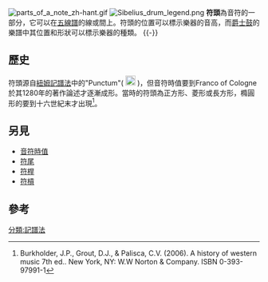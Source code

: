 {{expand|time=2014-03-09T15:33:01+00:00}}
[[File:parts_of_a_note_zh-hant.gif|left]]
[[File:Sibelius_drum_legend.png|right]]
'''符頭'''為音符的一部分，它可以在[[五線譜|五線譜]]的線或間上。符頭的位置可以標示樂器的音高，而[[爵士鼓|爵士鼓]]的樂譜中其位置和形狀可以標示樂器的種類。
{{-}}
==歷史==
符頭源自[[紐姆記譜法|紐姆記譜法]]中的"Punctum"( [[Image:Punctum1.gif|20px]] )，但音符時值要到Franco of Cologne於其1280年的著作論述才逐漸成形。當時的符頭為正方形、菱形或長方形，橢圓形的要到十六世紀末才出現<ref>Burkholder, J.P., Grout, D.J., & Palisca, C.V. (2006). A history of western music 7th ed.. New York, NY: W.W Norton & Company. ISBN 0-393-97991-1</ref>。

==另見==
* [[音符時值|音符時值]]
* [[符尾|符尾]]
* [[符桿|符桿]]
* [[符槓|符槓]]

==參考==
{{reflist}}

[[分類:記譜法|分類:記譜法]]

{{Musical notation}}